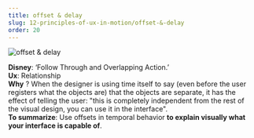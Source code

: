 ```yaml
---
title: offset & delay
slug: 12-principles-of-ux-in-motion/offset-&-delay
order: 20
---
```


<SlideTemplate title="Principle 2: Offset & Delay">

![offset & delay](/gif/ux_overlap.gif)

**Disney**: ‘Follow Through and Overlapping Action.’  
**Ux**: Relationship  
**Why** ? When the designer is using time itself to say (even before the user registers what the objects are) that the objects are separate, it has the effect of telling the user: "this is completely independent from the rest of the visual design, you can use it in the interface".  
**To summarize**: Use offsets in temporal behavior **to explain visually what your interface is capable of**.

</SlideTemplate>
